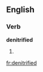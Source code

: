 ==English==

===Verb===
'''denitrified'''

# {{present participle of|denitrify}}

[[fr:denitrified]]